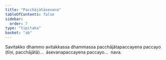 ```yaml
---
title: "Pacchājātāsevana"
tableOfContents: false
sidebar:
  order: 7
type: "tipitaka"
basket: "ab"
---
```



<DynamicBreadcrumb />

<Division number="129">

<Paragraph number="4356">
Savitakko dhammo avitakkassa dhammassa pacchājātapaccayena paccayo (tīṇi, pacchājātā)…  āsevanapaccayena paccayo…  nava.
</Paragraph>
</Division>